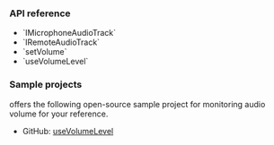 <PlatformWrapper platform="react-js">

### API reference

- <Link to="{{global.API_REF_RNJS_ROOT}}/interfaces/IMicrophoneAudioTrack.html">`IMicrophoneAudioTrack`</Link>
- <Link to="{{global.API_REF_RNJS_ROOT}}/interfaces/IRemoteAudioTrack.html">`IRemoteAudioTrack`</Link>
- <Link to="{{global.API_REF_RNJS_ROOT}}/interfaces/IMicrophoneAudioTrack.html#setVolume.setVolume-1">`setVolume`</Link>
- <Link to="{{global.API_REF_RNJS_ROOT}}/functions/useVolumeLevel.html">`useVolumeLevel`</Link>

### Sample projects

<Vg k="COMPANY" /> offers the following open-source sample project for monitoring audio volume for your reference.

* GitHub: [useVolumeLevel](https://github.com/AgoraIO-Extensions/agora-rtc-react/blob/main/packages/agora-rtc-react/test/hook/useVolumeLevel.test.ts)

</PlatformWrapper>
